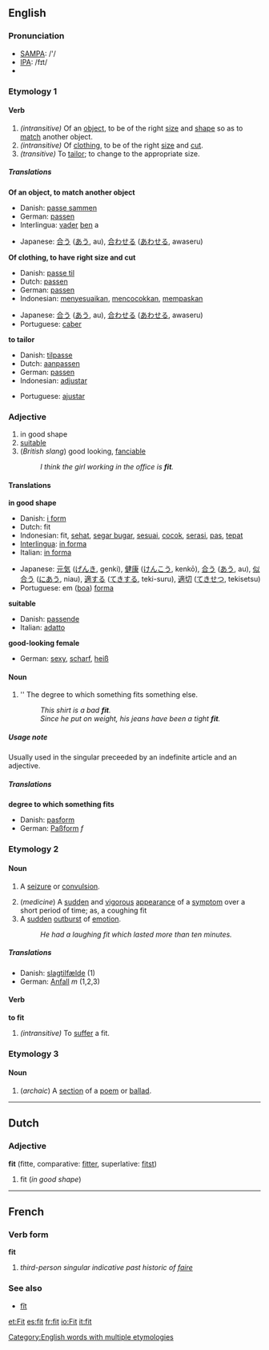 ==English==

{{rank|spot|wonderful|shook|944|fit|distribute|ordinary|forms}}

===Pronunciation===
*[[w:SAMPA|SAMPA]]: /'/
*[[w:IPA|IPA]]: /fɪt/
*{{audio|en-us-fit.ogg|Audio (US)}}

===Etymology 1===
====Verb====
{{irregverb|'''to fit'''|'''[[fits]]'''|'''[[fitted]] '''or''' [[fit]]'''|'''[[fitted]]'''|'''[[fitting]]'''}}
#''(intransitive)'' Of an [[object]], to be of the right [[size]] and [[shape]] so as to [[match]] another object.
#''(intransitive)'' Of [[clothing]], to be of the right [[size]] and [[cut]].
#''(transitive)'' To [[tailor]]; to change to the appropriate size.

=====Translations=====
'''Of an object, to match another object'''
{{top}}
*Danish: [[passe sammen]]
*German: [[passen]]
*Interlingua: [[vader]] [[ben]] a
{{mid}}
*Japanese: [[合う]] ([[あう]], au), [[合わせる]] ([[あわせる]], awaseru)
{{bottom}}

'''Of clothing, to have right size and cut'''
{{top}}
*Danish: [[passe til]]
*Dutch: [[passen]]
*German: [[passen]]
*Indonesian: [[sesuai|menyesuaikan]], [[cocok|mencocokkan]], [[pas|mempaskan]]
{{mid}}
*Japanese: [[合う]] ([[あう]], au), [[合わせる]] ([[あわせる]], awaseru)
*Portuguese: [[caber]]
{{bottom}}

'''to tailor'''
{{top}}
*Danish: [[tilpasse]]
*Dutch: [[aanpassen]]
*German: [[passen]]
*Indonesian: [[adjustar]]
{{mid}}
*Portuguese: [[ajustar]]
{{bottom}}

===Adjective===
{{en-ad2|'''fit'''|'''[[fitter]]'''|'''[[fittest]]'''}}
# in good shape
# [[suitable]]
# (''British slang'') good looking, [[fanciable]]
#: ''I think the girl working in the office is '''fit'''.''

====Translations====
'''in good shape'''
{{top}}
*Danish: [[i form]]
*Dutch: fit 
*Indonesian: fit, [[sehat]], [[segar bugar]], [[sesuai]], [[cocok]], [[serasi]], [[pas]], [[tepat]]
*[[Interlingua]]: [[in forma]]
*Italian: [[in forma]]
{{mid}}
*Japanese: [[元気]] ([[げんき]], genki), [[健康]] ([[けんこう]], kenkō), [[合う]] ([[あう]], au), [[似合う]] ([[にあう]], niau), [[適する]] ([[てきする]], teki-suru), [[適切]] ([[てきせつ]], tekisetsu)
*Portuguese: em ([[boa]]) [[forma]]
{{bottom}}

'''suitable'''
{{top}}
*Danish: [[passende]]
*Italian: [[adatto]]
{{mid}}
{{bottom}}

'''good-looking female'''
{{top}}
*German: [[sexy]], [[scharf]], [[heiß]]
{{mid}}
{{bottom}}

====Noun====
{{en-noun|fit|fits}}
#'' The degree to which something fits something else.
#:''This shirt is a bad '''fit'''.''
#:''Since he put on weight, his jeans have been a tight '''fit'''.''
=====Usage note=====
Usually used in the singular preceeded by an indefinite article and an adjective.
=====Translations=====
'''degree to which something fits'''
{{top}}
*Danish: [[pasform]] {{c}}
*German: [[Paßform]] ''f''
{{mid}}
{{bottom}}

===Etymology 2===
====Noun====
{{en-noun|fit|fits}}
#{{medicine}} A [[seizure]] or [[convulsion]].
#(''medicine'') A [[sudden]] and [[vigorous]] [[appearance]] of a [[symptom]] over a short period of time; as, a coughing fit
#A [[sudden]] [[outburst]] of [[emotion]].
#:''He had a laughing fit which lasted more than ten minutes.''
=====Translations=====
{{top}}
*Danish: [[slagtilfælde]] {{n}} (1)
*German: [[Anfall]] ''m'' (1,2,3)
{{mid}}
{{bottom}}

====Verb====
'''to fit'''
#''(intransitive)'' {{medicine}} To [[suffer]] a fit.

===Etymology 3===
====Noun====
{{en-noun|fit|fits}}
#(''archaic'') A [[section]] of a [[poem]] or [[ballad]].

[[Category:English words with multiple etymologies]]

----

==Dutch==
===Adjective===
'''fit''' (fitte, comparative: [[fitter]], superlative: [[fitst]])
#fit (''in good shape'')

----

==French==
===Verb form===
'''fit'''
# ''third-person singular indicative past historic of [[faire]]''
===See also===
*[[fît]]

[[et:Fit]]
[[es:fit]]
[[fr:fit]]
[[io:Fit]]
[[it:fit]]